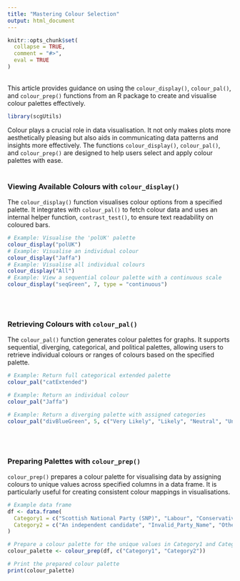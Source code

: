 ```yaml
---
title: "Mastering Colour Selection"
output: html_document
---
```

```{=html}
<style>
  .content p {
    margin-top: 30px !important;
  }

  details {
    margin-bottom: 40px;
  }
</style>
```
```r
knitr::opts_chunk$set(
  collapse = TRUE,
  comment = "#>",
  eval = TRUE
)
```
<br>
This article provides guidance on using the `colour_display()`, `colour_pal()`, and `colour_prep()` functions from an R package to create and visualise colour palettes effectively.
<br>

```r
library(scgUtils)
```

Colour plays a crucial role in data visualisation. It not only makes plots more aesthetically pleasing but also aids in communicating data patterns and insights more effectively. The functions `colour_display()`, `colour_pal()`, and `colour_prep()` are designed to help users select and apply colour palettes with ease.
<br>
<br>

### Viewing Available Colours with `colour_display()`

The `colour_display()` function visualises colour options from a specified palette. It integrates with `colour_pal()` to fetch colour data and uses an internal helper function, `contrast_test()`, to ensure text readability on coloured bars.

```r
# Example: Visualise the 'polUK' palette
colour_display("polUK")
# Example: Visualise an individual colour
colour_display("Jaffa")
# Example: Visualise all individual colours
colour_display("All")
# Example: View a sequential colour palette with a continuous scale
colour_display("seqGreen", 7, type = "continuous")
```
<br>
<br>

### Retrieving Colours with `colour_pal()`
The `colour_pal()` function generates colour palettes for graphs. It supports sequential, diverging, categorical, and political palettes, allowing users to retrieve individual colours or ranges of colours based on the specified palette.

```r
# Example: Return full categorical extended palette
colour_pal("catExtended")

# Example: Return an individual colour
colour_pal("Jaffa")

# Example: Return a diverging palette with assigned categories
colour_pal("divBlueGreen", 5, c("Very Likely", "Likely", "Neutral", "Unlikely", "Very Unlikely"))
```
<br>
<br>

### Preparing Palettes with `colour_prep()`
`colour_prep()` prepares a colour palette for visualising data by assigning colours to unique values across specified columns in a data frame. It is particularly useful for creating consistent colour mappings in visualisations.

```r
# Example data frame
df <- data.frame(
  Category1 = c("Scottish National Party (SNP)", "Labour", "Conservative", "Other"),
  Category2 = c("An independent candidate", "Invalid_Party_Name", "Other", "Conservative")
)

# Prepare a colour palette for the unique values in Category1 and Category2
colour_palette <- colour_prep(df, c("Category1", "Category2"))

# Print the prepared colour palette
print(colour_palette)
```